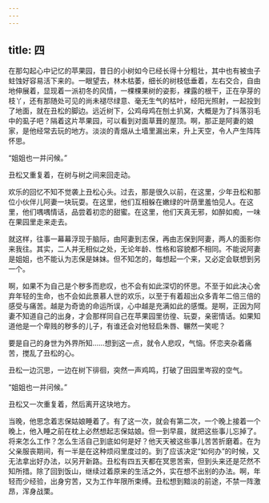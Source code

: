 ```yaml
---
---
---
```

title: 四
---




在那勾起心中记忆的苹果园，昔日的小树如今已经长得十分粗壮，其中也有被虫子蛀蚀好容易活下来的。一眼望去，林木枯萎，细长的树枝低垂着，左右交合，自由地伸展着，显现着一派初冬的风情，一棵棵果树的姿影，裸露的根干，正在孕芽的枝丫，还有那随处可见的尚未褪尽绿意、毫无生气的枯叶，经阳光照射，一起投到了地面，就在丑松的脚边。远近树下，公鸡母鸡在刨土扒窝，大概是为了抖落羽毛中的虱子吧？隔着这片苹果园，可以看到对面草葺的屋顶。啊，那正是阿妻的娘家，是他经常去玩的地方。淡淡的青烟从土墙里漏出来，升上天空，令人产生阵阵怀思。

“姐姐也一并问候。”

丑松又重复着，在树与树之间来回走动。

欢乐的回忆不知不觉袭上丑松心头。过去，那是很久以前，在这里，少年丑松和那位小伙伴儿阿妻一块玩耍。在这里，他们互相躲在嫩绿的叶荫里羞怕见人。在这里，他们喁喁情话，品尝着初恋的甜蜜。在这里，他们天真无邪，如醉如痴，一味在果园里走来走去。

就这样，往事一幕幕浮现于脑际，由阿妻到志保，再由志保到阿妻，两人的面影你来我往。其实，二人并无相似之处，无论年龄、性格和容貌都不相同。不能说阿妻是姐姐，也不能认为志保是妹妹。但不知怎的，每想起一个来，又必定会联想到另一个。

啊，如果不为自己是个秽多而悲叹，也不会有如此深切的怀思。不至于如此决心舍弃年轻的生命，也不会如此景慕人世的欢乐，以至于有着超出众多青年二倍三倍的感受与痛苦。越是为奇诡的命运所误，心中越是充满如此的感慨。是啊，正因为阿妻不知道自己的出身，才会那样同自己在苹果园里彷徨、玩耍，亲密情话。如果知道他是一个卑贱的秽多的儿子，有谁还会对他轻启朱唇、冁然一笑呢？

要是自己的身世为外界所知……想到这一点，就令人悲叹，气恼。怀恋夹杂着痛苦，搅乱了丑松的心。

丑松一边沉思，一边在树下徘徊，突然一声鸡鸣，打破了田园里岑寂的空气。

“姐姐也一并问候。”

丑松又一次重复着，然后离开这块地方。

当晚，他思念着志保姑娘睡着了。有了这一次，就会有第二次，一个晚上接着一个晚上，他入睡之前在枕上必然想起志保姑娘。但一到早晨，就把这些事儿忘掉了。将来怎么工作？怎么生活自己到底如何是好？他天天被这些事儿苦苦折磨着。在为父亲服丧期间，有一半是在这种烦闷里度过的。到了应该决定“如何办”的时候，又无法拿出好办法，以另开新路。丑松有四五天都在冥思苦索，但到头来还是茫然不知所措。除了回到饭山，继续过着原来的生活之外，实在想不出别的办法。啊，年轻而少经验，出身穷苦，又为工作年限所束缚。丑松想到黯淡的前途，不禁一阵激昂，浑身战栗。